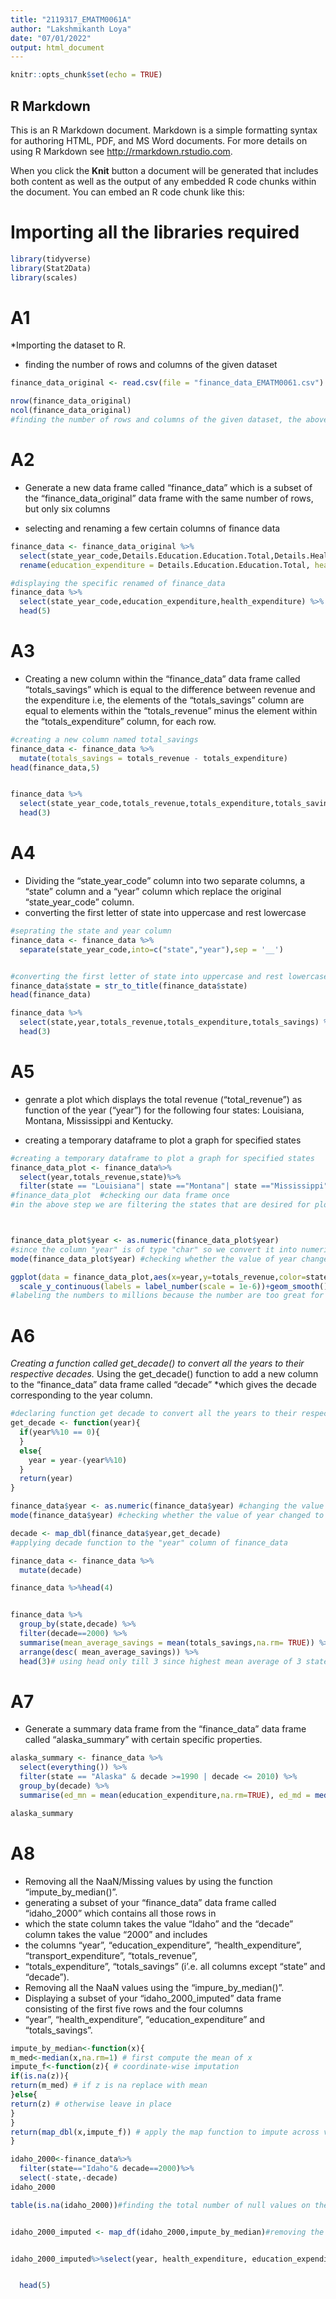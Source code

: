 ```yaml
---
title: "2119317_EMATM0061A"
author: "Lakshmikanth Loya"
date: "07/01/2022"
output: html_document
---
```


```r
knitr::opts_chunk$set(echo = TRUE)
```

## R Markdown

This is an R Markdown document. Markdown is a simple formatting syntax for authoring HTML, PDF, and MS Word documents. For more details on using R Markdown see <http://rmarkdown.rstudio.com>.

When you click the **Knit** button a document will be generated that includes both content as well as the output of any embedded R code chunks within the document. You can embed an R code chunk like this:


 
# Importing all the libraries required


```r
library(tidyverse)
library(Stat2Data)
library(scales)
```
# A1
*Importing the dataset to R.


* finding the number of rows and columns of the given dataset

```r

finance_data_original <- read.csv(file = "finance_data_EMATM0061.csv") #importing the data sets

nrow(finance_data_original)
ncol(finance_data_original)
#finding the number of rows and columns of the given dataset, the above dataset has 1051 rows and 30 columns
```

  
# A2
* Generate a new data frame called “finance_data” which is a subset of the “finance_data_original” data frame with the same number of rows, but only six columns

* selecting and renaming a few certain columns of finance data

```r
finance_data <- finance_data_original %>%
  select(state_year_code,Details.Education.Education.Total,Details.Health.Health.Total.Expenditure,Details.Transportation.Highways.Highways.Total.Expenditure,Totals.Revenue,Totals.Expenditure)  %>%
  rename(education_expenditure = Details.Education.Education.Total, health_expenditure = Details.Health.Health.Total.Expenditure, transport_expenditure = Details.Transportation.Highways.Highways.Total.Expenditure, totals_revenue = Totals.Revenue, totals_expenditure = Totals.Expenditure)

#displaying the specific renamed of finance_data
finance_data %>%
  select(state_year_code,education_expenditure,health_expenditure) %>%
  head(5)
```
# A3
* Creating a new column within the “finance_data” data frame called “totals_savings” which is equal to the difference between revenue and the expenditure i.e, the elements of the “totals_savings” column are equal to elements within the “totals_revenue” minus the element within the “totals_expenditure” column, for each row.
```r
#creating a new column named total_savings
finance_data <- finance_data %>%
  mutate(totals_savings = totals_revenue - totals_expenditure)
head(finance_data,5)


finance_data %>%
  select(state_year_code,totals_revenue,totals_expenditure,totals_savings) %>%
  head(3)

```

# A4
* Dividing the “state_year_code” column into two separate columns, a “state” column and a “year” column which replace the original “state_year_code” column.
* converting the first letter of state into uppercase and rest lowercase
```r

#seprating the state and year column
finance_data <- finance_data %>%
  separate(state_year_code,into=c("state","year"),sep = '__')


#converting the first letter of state into uppercase and rest lowercase
finance_data$state = str_to_title(finance_data$state)
head(finance_data)

finance_data %>%
  select(state,year,totals_revenue,totals_expenditure,totals_savings) %>%
  head(3)
```


# A5
* genrate a plot which displays the total revenue (“total_revenue”) as function of the year (“year”) for the following four states: Louisiana, Montana, Mississippi and Kentucky.

* creating a temporary dataframe to plot a graph for specified states
```r
#creating a temporary dataframe to plot a graph for specified states
finance_data_plot <- finance_data%>%
  select(year,totals_revenue,state)%>%
  filter(state == "Louisiana"| state =="Montana"| state =="Mississippi"|state =="Kentucky")
#finance_data_plot  #checking our data frame once
#in the above step we are filtering the states that are desired for plotting a graph



finance_data_plot$year <- as.numeric(finance_data_plot$year)
#since the column "year" is of type "char" so we convert it into numeric to plot a graph
mode(finance_data_plot$year) #checking whether the value of year changed to numeric from char

ggplot(data = finance_data_plot,aes(x=year,y=totals_revenue,color=state,linetype = state))+xlab("Year")+ylab("Revenue(millions $)")+
  scale_y_continuous(labels = label_number(scale = 1e-6))+geom_smooth()+theme_bw()
#labeling the numbers to millions because the number are too great for the graph
```

# A6

*Creating a function called get_decade() to convert all the years to their respective decades.
*Using the get_decade() function to add a new column to the “finance_data” data frame called “decade”
*which gives the decade corresponding to the year column.
```r
#declaring function get decade to convert all the years to their respective decades
get_decade <- function(year){
  if(year%%10 == 0){
  }
  else{
    year = year-(year%%10)
  }
  return(year)
}

finance_data$year <- as.numeric(finance_data$year) #changing the value of year to numeric since it is in char and our function decade works for numeric values.
mode(finance_data$year) #checking whether the value of year changed to numeric from char

decade <- map_dbl(finance_data$year,get_decade)
#applying decade function to the "year" column of finance_data

finance_data <- finance_data %>%
  mutate(decade)

finance_data %>%head(4)


finance_data %>%
  group_by(state,decade) %>%
  filter(decade==2000) %>%
  summarise(mean_average_savings = mean(totals_savings,na.rm= TRUE)) %>%
  arrange(desc( mean_average_savings)) %>%
  head(3)# using head only till 3 since highest mean average of 3 states was asked and we got the highest by arranging the rows in descending order

```

# A7
* Generate a summary data frame from the “finance_data” data frame called “alaska_summary” with certain specific properties.
```r
alaska_summary <- finance_data %>%
  select(everything()) %>%
  filter(state == "Alaska" & decade >=1990 | decade <= 2010) %>%
  group_by(decade) %>%
  summarise(ed_mn = mean(education_expenditure,na.rm=TRUE), ed_md = median(education_expenditure,na.rm=TRUE), he_mn = mean(health_expenditure,na.rm=TRUE), he_md = median(health_expenditure,na.rm=TRUE), tr_mn = mean(transport_expenditure,na.rm=TRUE), tr_md = median(transport_expenditure,na.rm=TRUE))

alaska_summary
```

# A8
* Removing all the NaaN/Missing values by using the function "impute_by_median()".
* generating a subset of your “finance_data” data frame called “idaho_2000” which contains all those rows in
* which the state column takes the value “Idaho” and the “decade” column takes the value “2000” and includes
* the columns “year”, “education_expenditure”, “health_expenditure”, “transport_expenditure”, “totals_revenue”,
* “totals_expenditure”, “totals_savings” (i'.e. all columns except “state” and “decade”).
* Removing all the NaaN values using the "impure_by_median()".
* Displaying a subset of your “idaho_2000_imputed” data frame consisting of the first five rows and the four columns
* “year”, “health_expenditure”, “education_expenditure” and “totals_savings”.

```r
impute_by_median<-function(x){
m_med<-median(x,na.rm=1) # first compute the mean of x
impute_f<-function(z){ # coordinate-wise imputation
if(is.na(z)){
return(m_med) # if z is na replace with mean
}else{
return(z) # otherwise leave in place
}
}
return(map_dbl(x,impute_f)) # apply the map function to impute across vector
}

idaho_2000<-finance_data%>%
  filter(state=="Idaho"& decade==2000)%>%
  select(-state,-decade)
idaho_2000

table(is.na(idaho_2000))#finding the total number of null values on the dataframe


idaho_2000_imputed <- map_df(idaho_2000,impute_by_median)#removing the numm values


idaho_2000_imputed%>%select(year, health_expenditure, education_expenditure,totals_savings)%>%


  head(5)


```  
